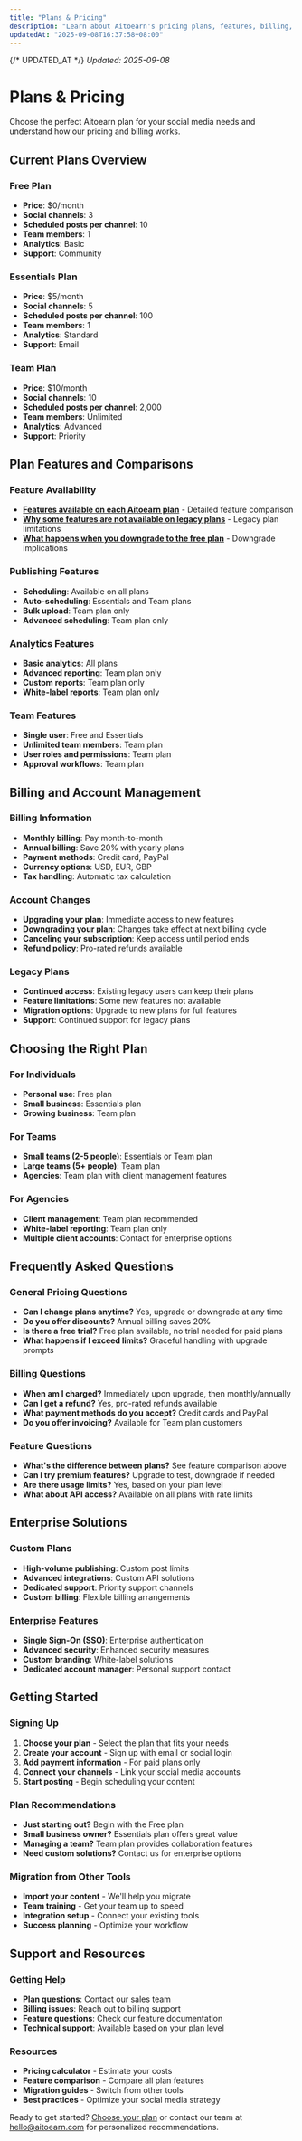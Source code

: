 ```yaml
---
title: "Plans & Pricing"
description: "Learn about Aitoearn's pricing plans, features, billing, and account management options"
updatedAt: "2025-09-08T16:37:58+08:00"
---
```

{/* UPDATED_AT */}
_Updated: 2025-09-08_

# Plans & Pricing

Choose the perfect Aitoearn plan for your social media needs and understand how our pricing and billing works.

## Current Plans Overview

### Free Plan
- **Price**: $0/month
- **Social channels**: 3
- **Scheduled posts per channel**: 10
- **Team members**: 1
- **Analytics**: Basic
- **Support**: Community

### Essentials Plan
- **Price**: $5/month
- **Social channels**: 5
- **Scheduled posts per channel**: 100
- **Team members**: 1
- **Analytics**: Standard
- **Support**: Email

### Team Plan
- **Price**: $10/month
- **Social channels**: 10
- **Scheduled posts per channel**: 2,000
- **Team members**: Unlimited
- **Analytics**: Advanced
- **Support**: Priority

## Plan Features and Comparisons

### Feature Availability
- **[Features available on each Aitoearn plan](plans-pricing/595-features-available-on-each-buffer-plan)** - Detailed feature comparison
- **[Why some features are not available on legacy plans](plans-pricing/594-why-some-features-are-not-available-on-legacy-buffer)** - Legacy plan limitations
- **[What happens when you downgrade to the free plan](plans-pricing/597-what-happens-when-you-downgrade-to-the-free-plan)** - Downgrade implications

### Publishing Features
- **Scheduling**: Available on all plans
- **Auto-scheduling**: Essentials and Team plans
- **Bulk upload**: Team plan only
- **Advanced scheduling**: Team plan only

### Analytics Features
- **Basic analytics**: All plans
- **Advanced reporting**: Team plan only
- **Custom reports**: Team plan only
- **White-label reports**: Team plan only

### Team Features
- **Single user**: Free and Essentials
- **Unlimited team members**: Team plan
- **User roles and permissions**: Team plan
- **Approval workflows**: Team plan

## Billing and Account Management

### Billing Information
- **Monthly billing**: Pay month-to-month
- **Annual billing**: Save 20% with yearly plans
- **Payment methods**: Credit card, PayPal
- **Currency options**: USD, EUR, GBP
- **Tax handling**: Automatic tax calculation

### Account Changes
- **Upgrading your plan**: Immediate access to new features
- **Downgrading your plan**: Changes take effect at next billing cycle
- **Canceling your subscription**: Keep access until period ends
- **Refund policy**: Pro-rated refunds available

### Legacy Plans
- **Continued access**: Existing legacy users can keep their plans
- **Feature limitations**: Some new features not available
- **Migration options**: Upgrade to new plans for full features
- **Support**: Continued support for legacy plans

## Choosing the Right Plan

### For Individuals
- **Personal use**: Free plan
- **Small business**: Essentials plan
- **Growing business**: Team plan

### For Teams
- **Small teams (2-5 people)**: Essentials or Team plan
- **Large teams (5+ people)**: Team plan
- **Agencies**: Team plan with client management features

### For Agencies
- **Client management**: Team plan recommended
- **White-label reporting**: Team plan only
- **Multiple client accounts**: Contact for enterprise options

## Frequently Asked Questions

### General Pricing Questions
- **Can I change plans anytime?** Yes, upgrade or downgrade at any time
- **Do you offer discounts?** Annual billing saves 20%
- **Is there a free trial?** Free plan available, no trial needed for paid plans
- **What happens if I exceed limits?** Graceful handling with upgrade prompts

### Billing Questions
- **When am I charged?** Immediately upon upgrade, then monthly/annually
- **Can I get a refund?** Yes, pro-rated refunds available
- **What payment methods do you accept?** Credit cards and PayPal
- **Do you offer invoicing?** Available for Team plan customers

### Feature Questions
- **What's the difference between plans?** See feature comparison above
- **Can I try premium features?** Upgrade to test, downgrade if needed
- **Are there usage limits?** Yes, based on your plan level
- **What about API access?** Available on all plans with rate limits

## Enterprise Solutions

### Custom Plans
- **High-volume publishing**: Custom post limits
- **Advanced integrations**: Custom API solutions
- **Dedicated support**: Priority support channels
- **Custom billing**: Flexible billing arrangements

### Enterprise Features
- **Single Sign-On (SSO)**: Enterprise authentication
- **Advanced security**: Enhanced security measures
- **Custom branding**: White-label solutions
- **Dedicated account manager**: Personal support contact

## Getting Started

### Signing Up
1. **Choose your plan** - Select the plan that fits your needs
2. **Create your account** - Sign up with email or social login
3. **Add payment information** - For paid plans only
4. **Connect your channels** - Link your social media accounts
5. **Start posting** - Begin scheduling your content

### Plan Recommendations
- **Just starting out?** Begin with the Free plan
- **Small business owner?** Essentials plan offers great value
- **Managing a team?** Team plan provides collaboration features
- **Need custom solutions?** Contact us for enterprise options

### Migration from Other Tools
- **Import your content** - We'll help you migrate
- **Team training** - Get your team up to speed
- **Integration setup** - Connect your existing tools
- **Success planning** - Optimize your workflow

## Support and Resources

### Getting Help
- **Plan questions**: Contact our sales team
- **Billing issues**: Reach out to billing support
- **Feature questions**: Check our feature documentation
- **Technical support**: Available based on your plan level

### Resources
- **Pricing calculator** - Estimate your costs
- **Feature comparison** - Compare all plan features
- **Migration guides** - Switch from other tools
- **Best practices** - Optimize your social media strategy

Ready to get started? [Choose your plan](https://aitoearn.com/pricing) or contact our team at [hello@aitoearn.com](mailto:hello@aitoearn.com) for personalized recommendations.
